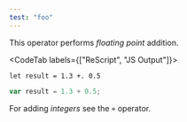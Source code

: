 ```yaml
---
test: "foo"
---
```


This operator performs *floating point* addition.

<CodeTab labels={["ReScript", "JS Output"]}>

```res
let result = 1.3 +. 0.5
```

```js
var result = 1.3 + 0.5;
```

</CodeTab>

For adding *integers* see the `+` operator.
